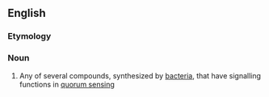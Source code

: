 ==English==

===Etymology===
{{prefix|en|auto|inducer}}

===Noun===
{{en-noun}}

# {{lb|en|biochemistry}} Any of several compounds, synthesized by [[bacteria]], that have signalling functions in [[quorum sensing]]
